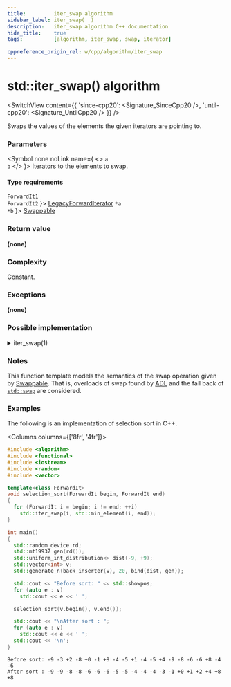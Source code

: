 ```yaml
---
title:         iter_swap algorithm
sidebar_label: iter_swap(  )
description:   iter_swap algorithm C++ documentation
hide_title:    true
tags:          [algorithm, iter_swap, swap, iterator]

cppreference_origin_rel: w/cpp/algorithm/iter_swap
---
```



<!-- Terms -->


<!----------------- Codes ---------------------->


# std::iter_swap() algorithm

<SwitchView content={{
  'since-cpp20': <Signature_SinceCpp20 />,
  'until-cpp20': <Signature_UntilCpp20 />
}} />

Swaps the values of the elements the given iterators are pointing to.

### Parameters

<SymbolTable>

  <Symbol none noLink name={ <> <code>a</code> <br/> <code>b</code> </> }>
    Iterators to the elements to swap.
  </Symbol>

</SymbolTable>

#### Type requirements

<SymbolTable>
  <Symbol none noLink name={ <> <code>ForwardIt1</code> <br/> <code>ForwardIt2</code> </> }>
    <a href="/docs/named_req/LegacyForwardIterator">LegacyForwardIterator</a>
  </Symbol>
  <Symbol none noLink name={ <> <code>*a</code> <br/> <code>*b</code> </> }>
    <a href="/docs/named_req/Swappable">Swappable</a>
  </Symbol>
</SymbolTable>

### Return value

**(none)**

### Complexity

Constant.

### Exceptions

**(none)**

### Possible implementation

<details>
<summary>iter_swap(1)</summary>

```cpp
template<class ForwardIt1, class ForwardIt2>
constexpr void iter_swap(ForwardIt1 a, ForwardIt2 b) // constexpr since C++20
{
    using std::swap; // for ADL
    swap(*a, *b);
}
```

</details>

### Notes

This function template models the semantics of the swap operation given by [Swappable](/docs/named_req/Swappable). That is, overloads of swap found by [ADL](#) and the fall back of [`std::swap`](/docs/std/algo/ordinary/swap) are considered.

### Examples

The following is an implementation of selection sort in C++.

<Columns columns={['8fr', '4fr']}>
<div>

```cpp title='Main.cpp' showLineNumbers
#include <algorithm>
#include <functional>
#include <iostream>
#include <random>
#include <vector>

template<class ForwardIt>
void selection_sort(ForwardIt begin, ForwardIt end)
{
  for (ForwardIt i = begin; i != end; ++i)
    std::iter_swap(i, std::min_element(i, end));
}

int main()
{
  std::random_device rd;
  std::mt19937 gen(rd());
  std::uniform_int_distribution<> dist(-9, +9);
  std::vector<int> v;
  std::generate_n(back_inserter(v), 20, bind(dist, gen));

  std::cout << "Before sort: " << std::showpos;
  for (auto e : v)
    std::cout << e << ' ';

  selection_sort(v.begin(), v.end());

  std::cout << "\nAfter sort : ";
  for (auto e : v)
    std::cout << e << ' ';
  std::cout << '\n';
}
```

</div>
<div>

```plaintext title="Output"
Before sort: -9 -3 +2 -8 +0 -1 +8 -4 -5 +1 -4 -5 +4 -9 -8 -6 -6 +8 -4 -6
After sort : -9 -9 -8 -8 -6 -6 -6 -5 -5 -4 -4 -4 -3 -1 +0 +1 +2 +4 +8 +8
```

</div>
</Columns>
